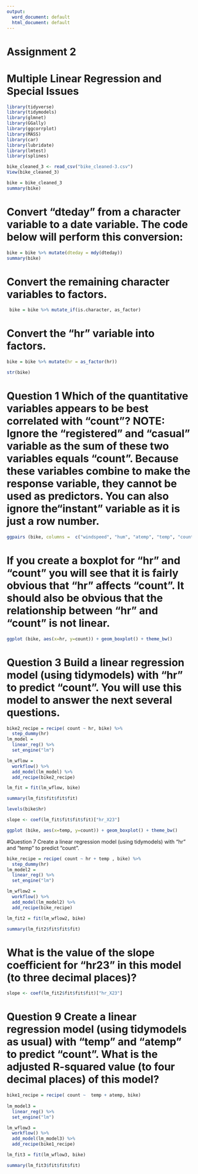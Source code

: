 ```yaml
---
output:
  word_document: default
  html_document: default
---
```

# Assignment 2
# Multiple Linear Regression and Special Issues

```r
library(tidyverse)
library(tidymodels)
library(glmnet)
library(GGally)
library(ggcorrplot)
library(MASS)
library(car)
library(lubridate)
library(lmtest)
library(splines)
```

```r
bike_cleaned_3 <- read_csv("bike_cleaned-3.csv")
View(bike_cleaned_3)
```

```r
bike = bike_cleaned_3
summary(bike)
```

# Convert “dteday” from a character variable to a date variable. The code below will perform this conversion:
```r
bike = bike %>% mutate(dteday = mdy(dteday))
summary(bike)
```
# Convert the remaining character variables to factors.
```r
 bike = bike %>% mutate_if(is.character, as_factor)
```
# Convert the "hr" variable into factors.
```r
bike = bike %>% mutate(hr = as_factor(hr))
```


```r
str(bike)
```

# Question 1 Which of the quantitative variables appears to be best correlated with “count”? NOTE: Ignore the “registered” and “casual” variable as the sum of these two variables equals “count”. Because these variables combine to make the response variable, they cannot be used as predictors. You can also ignore the“instant” variable as it is just a row number.

```r
ggpairs (bike, columns =  c("windspeed", "hum", "atemp", "temp", "count"))
```
# If you create a boxplot for “hr” and “count” you will see that it is fairly obvious that “hr” affects “count”. It should also be obvious that the relationship between “hr” and “count” is not linear.

```r
ggplot (bike, aes(x=hr, y=count)) + geom_boxplot() + theme_bw()
```
# Question 3 Build a linear regression model (using tidymodels) with “hr” to predict “count”. You will use this model to answer the next several questions.
```r
bike2_recipe = recipe( count ~ hr, bike) %>%
  step_dummy(hr)
lm_model = 
  linear_reg() %>%
  set_engine("lm")

lm_wflow =
  workflow() %>%
  add_model(lm_model) %>%
  add_recipe(bike2_recipe)

lm_fit = fit(lm_wflow, bike)
```

```r
summary(lm_fit$fit$fit$fit) 
```
```r
levels(bike$hr)
```

```r
slope <- coef(lm_fit$fit$fit$fit)["hr_X23"]
```


```r
ggplot (bike, aes(x=temp, y=count)) + geom_boxplot() + theme_bw()
```
#Question 7 Create a linear regression model (using tidymodels) with “hr” and “temp” to predict “count”. 
```r
bike_recipe = recipe( count ~ hr + temp , bike) %>%  
  step_dummy(hr)
lm_model2 = 
  linear_reg() %>%
  set_engine("lm")

lm_wflow2 =
  workflow() %>%
  add_model(lm_model2) %>%
  add_recipe(bike_recipe)

lm_fit2 = fit(lm_wflow2, bike)
```

```r
summary(lm_fit2$fit$fit$fit)
```
#  What is the value of the slope coefficient for "hr23" in this model (to three decimal places)?
```r
slope <- coef(lm_fit2$fit$fit$fit)["hr_X23"]
```

# Question 9 Create a linear regression model (using tidymodels as usual) with “temp” and “atemp” to predict “count”. What is the adjusted R-squared value (to four decimal places) of this model?
```r
bike1_recipe = recipe( count ~  temp + atemp, bike) 
 
lm_model3 = 
  linear_reg() %>%
  set_engine("lm")

lm_wflow3 =
  workflow() %>%
  add_model(lm_model3) %>%
  add_recipe(bike1_recipe)

lm_fit3 = fit(lm_wflow3, bike)
```

```r
summary(lm_fit3$fit$fit$fit)
```

